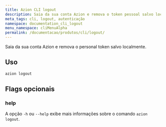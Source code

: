 ```yaml
---
title: Azion CLI logout
description: Saia da sua conta Azion e remova o token pessoal salvo localmente.
meta_tags: cli, logout, autenticação
namespace: documentation_cli_logout
menu_namespace: cliMenuAlpha
permalink: /documentacao/produtos/cli/logout/
---
```


Saia da sua conta Azion e remova o personal token salvo localmente.

## Uso

```bash
azion logout
```

## Flags opcionais

### help

A opção `-h` ou `--help` exibe mais informações sobre o comando `azion logout`.